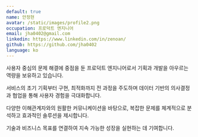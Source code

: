 ```yaml
---
default: true
name: 안정현
avatar: /static/images/profile2.png
occupation: 프로덕트 엔지니어
email: jha0402@gmail.com
linkedin: https://www.linkedin.com/in/zenoan/
github: https://github.com/jha0402
language: ko
---
```


사용자 중심의 문제 해결에 중점을 둔 프로덕트 엔지니어로서 기획과 개발을 아우르는 역량을 보유하고 있습니다.

서비스의 초기 기획부터 구현, 최적화까지 전 과정을 주도하며 데이터 기반의 의사결정과 협업을 통해 사용자 경험을 극대화합니다.

다양한 이해관계자와의 원활한 커뮤니케이션을 바탕으로, 복잡한 문제를 체계적으로 분석하고 효과적인 솔루션을 제시합니다.

기술과 비즈니스 목표를 연결하여 지속 가능한 성장을 실현하는 데 기여합니다.